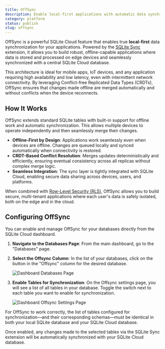 ```yaml
---
title: OffSync
description: Enable local-first applications with automatic data synchronization between edge devices and SQLite Cloud.
category: platform
status: publish
slug: offsync
---
```



OffSync is a powerful SQLite Cloud feature that enables true **local-first** data synchronization for your applications. Powered by the [SQLite Sync](https://github.com/sqliteai/sqlite-sync) extension, it allows you to build robust, offline-capable applications where data is stored and processed on edge devices and seamlessly synchronized with a central SQLite Cloud database.

This architecture is ideal for mobile apps, IoT devices, and any application requiring high availability and low latency, even with intermittent network connectivity. By leveraging Conflict-free Replicated Data Types (CRDTs), OffSync ensures that changes made offline are merged automatically and without conflicts when the device reconnects.

## How It Works

OffSync extends standard SQLite tables with built-in support for offline work and automatic synchronization. This allows multiple devices to operate independently and then seamlessly merge their changes.

- **Offline-First by Design**: Applications work seamlessly even when devices are offline. Changes are queued locally and synced automatically when connectivity is restored.
- **CRDT-Based Conflict Resolution**: Merges updates deterministically and efficiently, ensuring eventual consistency across all replicas without complex merge logic.
- **Seamless Integration**: The sync layer is tightly integrated with SQLite Cloud, enabling secure data sharing across devices, users, and platforms.

When combined with [Row-Level Security (RLS)](/docs/rls), OffSync allows you to build secure, multi-tenant applications where each user's data is safely isolated, both on the edge and in the cloud.

## Configuring OffSync

You can enable and manage OffSync for your databases directly from the SQLite Cloud dashboard.

1.  **Navigate to the Databases Page**: From the main dashboard, go to the "Databases" page.
2.  **Select the Offsync Column**: In the list of your databases, click on the button in the "Offsync" column for the desired database.

    ![Dashboard Databases Page](@docs-website-assets/introduction/offsync-1.png)

3.  **Enable Tables for Synchronization**: On the Offsync settings page, you will see a list of all tables in your database. Toggle the switch next to each table you want to enable for synchronization.

    ![Dashboard Offsync Settings Page](@docs-website-assets/introduction/offsync-2.png)

<Callout type="note" title="Matching Schemas and Tables">
For OffSync to work correctly, the list of tables configured for synchronization—and their corresponding schemas—must be identical in both your local SQLite database and your SQLite Cloud database.
</Callout>

Once enabled, any changes made to the selected tables via the SQLite Sync extension will be automatically synchronized with your SQLite Cloud database.
